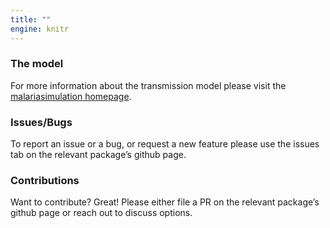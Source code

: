 ```yaml
---
title: ""
engine: knitr
---
```


### The model

For more information about the transmission model please visit the [malariasimulation homepage](https://mrc-ide.github.io/malariasimulation/).

### Issues/Bugs

To report an issue or a bug, or request a new feature please use the issues tab
on the relevant package's github page.

### Contributions

Want to contribute? Great! Please either file a PR on the relevant package's github page
or reach out to discuss options.